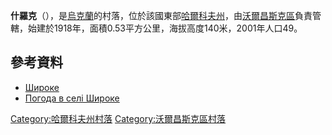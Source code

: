 {{coord|50|4|49|N|36|56|47|E|scale:100000_region:UA|display=title}}

'''什羅克'''（{{lang-uk|Широке}}），是[[烏克蘭|烏克蘭]]的村落，位於該國東部[[哈爾科夫州|哈爾科夫州]]，由[[沃爾昌斯克區|沃爾昌斯克區]]負責管轄，始建於1918年，面積0.53平方公里，海拔高度140米，2001年人口49。

==參考資料==
* [http://gska2.rada.gov.ua/pls/z7502/A005?rdat1=09.01.2009&rf7571=32760 Широке]{{dead link|date=2017年11月 |bot=InternetArchiveBot |fix-attempted=yes }}
* [http://weather.in.ua/ua/har'kovskaja/28990 Погода в селі Широке] {{Wayback|url=http://weather.in.ua/ua/har'kovskaja/28990 |date=20160323034514 }}

{{DEFAULTSORT:Широке}}
[[Category:哈爾科夫州村落|Category:哈爾科夫州村落]]
[[Category:沃爾昌斯克區村落|Category:沃爾昌斯克區村落]]


{{Kharkiv-geo-stub}}